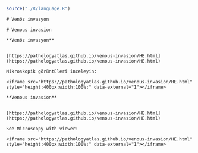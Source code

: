 

```r
source("./R/language.R")
```




```asis
# Venöz invazyon
```




```asis
# Venous invasion
```




```asis

**Venöz invazyon**


[https://pathologyatlas.github.io/venous-invasion/HE.html](https://pathologyatlas.github.io/venous-invasion/HE.html)

Mikroskopik görüntüleri inceleyin:

<iframe src="https://pathologyatlas.github.io/venous-invasion/HE.html" style="height:400px;width:100%;" data-external="1"></iframe>

```




```asis

**Venous invasion**


[https://pathologyatlas.github.io/venous-invasion/HE.html](https://pathologyatlas.github.io/venous-invasion/HE.html)

See Microscopy with viewer: 

<iframe src="https://pathologyatlas.github.io/venous-invasion/HE.html" style="height:400px;width:100%;" data-external="1"></iframe>

```



